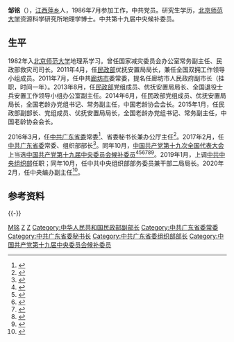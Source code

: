 '''邹铭'''（{{bd|1964年|11月|}}），[[江西省|江西]][[萍乡市|萍乡]]人，1986年7月参加工作，中共党员。研究生学历，[[北京师范大学|北京师范大学]]资源科学研究所地理学博士。中共第十九届中央候补委员。

== 生平 ==
1982年入[[北京师范大学|北京师范大学]]地理系学习。曾任国家减灾委员会办公室常务副主任、民政部救灾司司长。2011年4月，任[[中华人民共和国民政部|民政部]]优抚安置局局长，兼任全国双拥工作领导小组成员。2011年7月，任中共[[廊坊市|廊坊市]]委常委，提名任廊坊市人民政府副市长（挂职，时间一年）。2013年8月，任[[民政部|民政部]]党组成员、优抚安置局局长、全国退役士兵安置工作领导小组办公室副主任。2014年6月，任民政部党组成员、优抚安置局局长，全国老龄办党组书记、常务副主任，中国老龄协会会长。2015年1月，任民政部副部长、党组成员、优抚安置局局长，全国老龄办党组书记、常务副主任，中国老龄协会会长。

2016年3月，任[[中国共产党广东省委员会|中共广东省委]]常委<ref>{{cite web|url=http://news.sina.com.cn/c/nd/2016-03-01/doc-ifxpvysv5072753.shtml|publisher=新浪网|accessdate=2016-03-01|title=民政部副部长邹铭任广东省委常委|archive-date=2016-03-02|archive-url=https://web.archive.org/web/20160302102912/http://news.sina.com.cn/c/nd/2016-03-01/doc-ifxpvysv5072753.shtml|dead-url=no}}</ref>、省委秘书长兼办公厅主任<ref>{{cite web|url=http://renshi.people.com.cn/n1/2016/0318/c139617-28210644.html|title=邹铭同志任广东省委秘书长、办公厅主任|accessdate=2016-03-18|publisher=人民网|archive-date=2016-03-23|archive-url=https://web.archive.org/web/20160323190945/http://renshi.people.com.cn/n1/2016/0318/c139617-28210644.html|dead-url=no}}</ref>。2017年2月，任[[中国共产党广东省委员会|中共广东省委]]常委、组织部部长<ref>{{cite web|url=http://www.thepaper.cn/newsDetail_forward_1622918|title=任学锋任广东省委副书记，邹铭任省委组织部部长|publisher=澎湃新闻|accessdate=2017-02-20|archive-date=2017-02-21|archive-url=https://web.archive.org/web/20170221110139/http://www.thepaper.cn/newsDetail_forward_1622918|dead-url=no}}</ref>。同年10月，[[中国共产党第十九次全国代表大会|中国共产党第十九次全国代表大会]]上当选[[中国共产党第十九届中央委员会候补委员列表|中国共产党第十九届中央委员会候补委员]]<ref>{{cite news |title=中国共产党第十九届中央委员会候补委员名单（172名） |url=https://news.gmw.cn/2017-10/25/content_26593954.htm |accessdate=2021-08-18 |work=光明日报 |agency=光明网 |archive-date=2021-08-18 |archive-url=https://web.archive.org/web/20210818074600/https://news.gmw.cn/2017-10/25/content_26593954.htm |dead-url=no }}</ref><ref>{{cite news |title=十九届中央委员、候补委员、中央纪委委员名单 |url=http://news.cri.cn/20171024/f3e85cce-38bb-818d-ce36-bd4c66d0d4c6.html |accessdate=2021-08-18 |work=国际在线 |agency=国际在线 |archive-date=2021-08-18 |archive-url=https://web.archive.org/web/20210818074542/http://news.cri.cn/20171024/f3e85cce-38bb-818d-ce36-bd4c66d0d4c6.html |dead-url=no }}</ref><ref>{{cite news |title=十九大受权发布：中国共产党第十九届中央委员会候补委员名单 |url=http://www.xinhuanet.com//politics/19cpcnc/2017-10/24/c_1121848883.htm |accessdate=2021-08-18 |work=新华网 |agency=新华网 |archive-date=2018-12-09 |archive-url=https://web.archive.org/web/20181209124324/http://www.xinhuanet.com//politics/19cpcnc/2017-10/24/c_1121848883.htm |dead-url=no }}</ref><ref>{{cite news |title=中国共产党第十九届中央委员会候补委员名单 |url=http://guoqing.china.com.cn/zy/2018-03/01/content_50628437.htm |accessdate=2021-08-18 |work=中国网 |agency=中国网 |archive-date=2021-08-18 |archive-url=https://web.archive.org/web/20210818074045/http://guoqing.china.com.cn/zy/2018-03/01/content_50628437.htm |dead-url=no }}</ref><ref>{{cite news |title=中国共产党第十九届中央委员会候补委员名单 |url=http://www.gov.cn/guoqing/2017-10/24/content_5432328.htm |accessdate=2021-08-18 |work=中国政府网 |agency=中国政府网 |archive-date=2020-08-05 |archive-url=https://web.archive.org/web/20200805131505/http://www.gov.cn/guoqing/2017-10/24/content_5432328.htm |dead-url=no }}</ref><ref>{{cite news |title=中国共产党第十九届中央委员会候补委员名单 |url=https://china.huanqiu.com/article/9CaKrnK5yXI |accessdate=2021-08-18 |work=环球网 |agency=环球网 |archive-date=2021-08-18 |archive-url=https://web.archive.org/web/20210818074045/https://china.huanqiu.com/article/9CaKrnK5yXI |dead-url=no }}</ref>。2019年1月，上调[[中共中央组织部|中共中央组织部]]任职；同年10月，任中共中央组织部部务委员兼干部二局局长。2020年2月，任中央编办副主任<ref>{{cite web |title=邹铭任中央编办副主任 吴知论不再担任 |url=http://district.ce.cn/newarea/sddy/202002/19/t20200219_34304903.shtml |website=中国经济网 |accessdate=2020-04-15 |date=2020-02-19 |archive-date=2020-02-20 |archive-url=https://web.archive.org/web/20200220051451/http://district.ce.cn/newarea/sddy/202002/19/t20200219_34304903.shtml |dead-url=no }}</ref>。

==参考资料==
{{reflist|3}}

{{-}}
{{start box}}
{{s-ppo|cpc}}
{{s-before|[[李玉妹|李玉妹]]}}
{{s-title|[[中国共产党广东省委员会|中国共产党广东省委员会]]组织部部长|2017年2月－2019年1月}}
{{s-after|[[张义珍|张义珍]]}}
{{s-before|[[林木声|林木声]]}}
{{s-title|[[中国共产党广东省委员会|中国共产党广东省委员会]]秘书长|2016年3月－2017年2月}}
{{s-after|[[江凌|江　凌]]}}
{{end box}}

[[Category:邹姓|M铭]]
[[Category:萍乡人|Z]]
[[Category:北京师范大学校友|Z]]
[[Category:中华人民共和国民政部副部长|Category:中华人民共和国民政部副部长]]
[[Category:中共广东省委常委|Category:中共广东省委常委]]
[[Category:中共广东省委秘书长|Category:中共广东省委秘书长]]
[[Category:中共广东省委组织部部长|Category:中共广东省委组织部部长]]
[[Category:中国共产党第十九届中央委员会候补委员|Category:中国共产党第十九届中央委员会候补委员]]